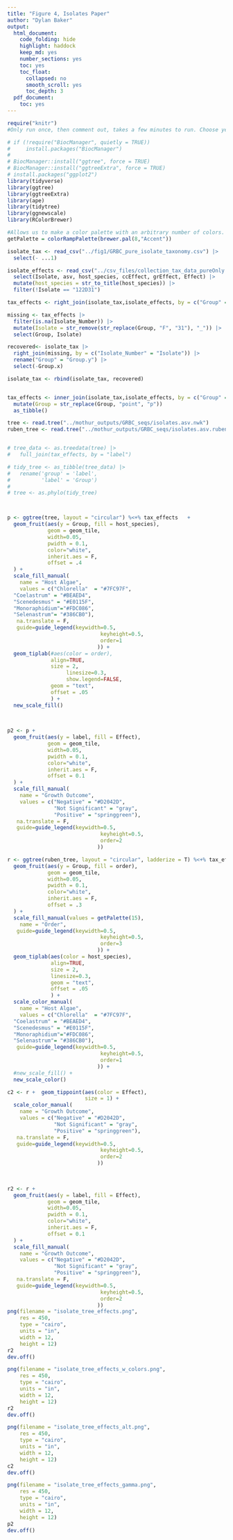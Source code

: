 ```yaml
---
title: "Figure 4, Isolates Paper"
author: "Dylan Baker"
output:
  html_document:
    code_folding: hide
    highlight: haddock
    keep_md: yes
    number_sections: yes
    toc: yes
    toc_float:
      collapsed: no
      smooth_scroll: yes
      toc_depth: 3
  pdf_document:
    toc: yes
---
```


```r
require("knitr")
#Only run once, then comment out, takes a few minutes to run. Choose yes and all for updates to packages

# if (!require("BiocManager", quietly = TRUE))
#     install.packages("BiocManager")
# 
# BiocManager::install("ggtree", force = TRUE)
# BiocManager::install("ggtreeExtra", force = TRUE)
# install.packages("ggplot2")
library(tidyverse)
library(ggtree)
library(ggtreeExtra)
library(ape)
library(tidytree)
library(ggnewscale)
library(RColorBrewer)

#Allows us to make a color palette with an arbitrary number of colors.
getPalette = colorRampPalette(brewer.pal(8,"Accent"))
```

```r
isolate_tax <- read_csv("../fig1/GRBC_pure_isolate_taxonomy.csv") |>
  select(- ...1)

isolate_effects <- read_csv("../csv_files/collection_tax_data_pureOnly.csv") |>
  select(Isolate, asv, host_species, ccEffect, grEffect, Effect) |>
  mutate(host_species = str_to_title(host_species)) |>
  filter(!Isolate == "122D31")

tax_effects <- right_join(isolate_tax,isolate_effects, by = c("Group" = "Isolate"))

missing <- tax_effects |>
  filter(is.na(Isolate_Number)) |>
  mutate(Isolate = str_remove(str_replace(Group, "F", "31"), "_")) |>
  select(Group, Isolate)

recovered<- isolate_tax |>
  right_join(missing, by = c("Isolate_Number" = "Isolate")) |>
  rename("Group" = "Group.y") |>
  select(-Group.x)

isolate_tax <- rbind(isolate_tax, recovered)


tax_effects <- inner_join(isolate_tax,isolate_effects, by = c("Group" = "Isolate", "asv", "host_species")) |>
  mutate(Group = str_replace(Group, "point", "p"))
  as_tibble()

tree <- read.tree("../mothur_outputs/GRBC_seqs/isolates.asv.nwk") 
ruben_tree <- read.tree("../mothur_outputs/GRBC_seqs/isolates.asv.ruben.nwk")


# tree_data <- as.treedata(tree) |>
#   full_join(tax_effects, by = "label") 

# tidy_tree <- as_tibble(tree_data) |>
#   rename('group' = 'label',
#          'label' = 'Group')
# 
# tree <- as.phylo(tidy_tree)



p <- ggtree(tree, layout = "circular") %<+% tax_effects   +
  geom_fruit(aes(y = Group, fill = host_species),
             geom = geom_tile,
             width=0.05,
             pwidth = 0.1,
             color="white",
             inherit.aes = F,
             offset = .4
  ) +
  scale_fill_manual(
    name = "Host Algae",
    values = c("Chlorella"  = "#7FC97F",
  "Coelastrum" = "#BEAED4",
  "Scenedesmus" = "#E0115F",
  "Monoraphidium"="#FDC086",
  "Selenastrum"= "#386CB0"),
   na.translate = F,
   guide=guide_legend(keywidth=0.5,
                              keyheight=0.5,
                              order=1
                             )) +
  geom_tiplab(#aes(color = order),
              align=TRUE,
              size = 2,
                   linesize=0.3,
                   show.legend=FALSE,
              geom = "text",
              offset = .05
              ) +
  new_scale_fill()
  
  

p2 <- p + 
  geom_fruit(aes(y = label, fill = Effect),
             geom = geom_tile,
             width=0.05,
             pwidth = 0.1,
             color="white",
             inherit.aes = F,
             offset = 0.1
  ) +
  scale_fill_manual(
    name = "Growth Outcome",
    values = c("Negative" = "#D2042D",
               "Not Significant" = "gray", 
               "Positive" = "springgreen"),
   na.translate = F,
   guide=guide_legend(keywidth=0.5,
                              keyheight=0.5,
                              order=2
                             ))

r <- ggtree(ruben_tree, layout = "circular", ladderize = T) %<+% tax_effects   +
  geom_fruit(aes(y = Group, fill = order),
             geom = geom_tile,
             width=0.05,
             pwidth = 0.1,
             color="white",
             inherit.aes = F,
             offset = .3
  ) +
  scale_fill_manual(values = getPalette(15),
    name = "Order",
   guide=guide_legend(keywidth=0.5,
                              keyheight=0.5,
                              order=3
                             )) +
  geom_tiplab(aes(color = host_species),
              align=TRUE,
              size = 2,
              linesize=0.3,
              geom = "text",
              offset = .05
              ) +
  scale_color_manual(
    name = "Host Algae",
    values = c("Chlorella"  = "#7FC97F",
  "Coelastrum" = "#BEAED4",
  "Scenedesmus" = "#E0115F",
  "Monoraphidium"="#FDC086",
  "Selenastrum"= "#386CB0"),
   guide=guide_legend(keywidth=0.5,
                              keyheight=0.5,
                              order=1
                             )) +
  #new_scale_fill() +
  new_scale_color()

c2 <- r +  geom_tippoint(aes(color = Effect),
                         size = 1) +
  scale_color_manual(
    name = "Growth Outcome",
    values = c("Negative" = "#D2042D",
               "Not Significant" = "gray", 
               "Positive" = "springgreen"),
   na.translate = F,
   guide=guide_legend(keywidth=0.5,
                              keyheight=0.5,
                              order=2
                             )) 
  
  

r2 <- r + 
  geom_fruit(aes(y = label, fill = Effect),
             geom = geom_tile,
             width=0.05,
             pwidth = 0.1,
             color="white",
             inherit.aes = F,
             offset = 0.1
  ) +
  scale_fill_manual(
    name = "Growth Outcome",
    values = c("Negative" = "#D2042D",
               "Not Significant" = "gray", 
               "Positive" = "springgreen"),
   na.translate = F,
   guide=guide_legend(keywidth=0.5,
                              keyheight=0.5,
                              order=2
                             ))
png(filename = "isolate_tree_effects.png",
    res = 450,
    type = "cairo",
    units = "in",
    width = 12,
    height = 12)
r2
dev.off()

png(filename = "isolate_tree_effects_w_colors.png",
    res = 450,
    type = "cairo",
    units = "in",
    width = 12,
    height = 12)
r2
dev.off()

png(filename = "isolate_tree_effects_alt.png",
    res = 450,
    type = "cairo",
    units = "in",
    width = 12,
    height = 12)
c2
dev.off()

png(filename = "isolate_tree_effects_gamma.png",
    res = 450,
    type = "cairo",
    units = "in",
    width = 12,
    height = 12)
p2
dev.off()
```